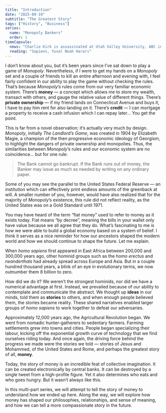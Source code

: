 ```yaml
---
title: "Introduction"
date: "2025-09-19"
subtitle: "The Greatest Story"
tags: ["History", "Business"]
series:
  name: "Monopoly Bankers"
  order: 1
timeCapsule:
  news: "Charlie Kirk is assassinated at Utah Valley University, ABC indefinitely suspends Jimmy Kimmel Live, Trumps signs a proclamation to add a $100,000 fee to H-1B visas."
  reading: "Sapiens, Yuval Noah Harari"
---
```


I don’t know about you, but it’s been years since I’ve sat down to play a game of _Monopoly_. Nevertheless, if I were to get my hands on a _Monopoly_ set and a couple of friends to kill an entire afternoon and evening with, I feel fairly confident in our ability to play the game without checking the rules. That’s because _Monopoly_’s rules come from our very familiar economic system. There’s **money** — a concept which allows me to store my wealth, transact with others, and gauge the relative value of different things. There’s **private ownership** — if my friend lands on Connecticut Avenue and buys it, I have to pay him rent for also landing on it. There’s **credit** — I can mortgage a property to receive a cash infusion which I can repay later… You get the point. 

This is far from a novel observation; it’s actually very much by design. _Monopoly_, initially _The Landlord’s Game_, was created in 1904 by Elizabeth Magie, a champion of the then progressive economic ideology of Georgism, to highlight the dangers of private ownership and monopolies. Thus, the similarities between _Monopoly_’s rules and our economic system are no coincidence… but for one rule: 
> The Bank cannot go bankrupt. If the Bank runs out of money, the Banker may issue as much as needed by writing on any ordinary paper.

Some of you may see the parallel to the United States Federal Reserve — an institution which can effectively print endless amounts of the greenback at will. A smaller number of you, however, would have also realized that for the majority of _Monopoly_’s existence, this rule did not reflect reality, as the United States was on a Gold Standard until 1971. 

You may have heard of the term “fiat money” used to refer to money as it exists today. Fiat means “by decree”, meaning the bills in your wallet only have value because we all agree that they do. What’s fascinating to me is how we were able to build a global economy based on a system of belief. I think it serves as a nice reminder for how our ancestors shaped the modern world and how we should continue to shape the future. Let me explain.

When _homo sapiens_ first appeared in East Africa between 200,000 and 300,000 years ago, other hominid groups such as the _homo erectus_ and _neanderthals_ had already spread across Europe and Asia. But in a couple hundred thousand years, a blink of an eye in evolutionary terms, we now outnumber them 8 billion to zero. 

How did we do it? We weren’t the strongest hominids, nor did we have a numerical advantage at first. Instead, we prevailed because of our ability to contemplate and communicate the abstract. We thought up **ideas** in our minds, told them as **stories** to others, and when enough people believed them, the stories became reality. These shared narratives enabled larger groups of _homo sapiens_ to work together to defeat our adversaries.

Approximately 12,000 years ago, the Agricultural Revolution began. We went from nomadic hunter-gatherers to sedentary farmers. Farming settlements grew into towns and cities. People began specializing their labour, kicking off the exponential growth curve of technology that we find ourselves riding today. And once again, the driving force behind the progress we made were the stories we told — stories of Jesus and Mohammed, of the United States and Rome, and perhaps the greatest story of all, **money**.

Today, the story of money is an incredible feat of collective imagination. It can be created electronically by central banks. It can be destroyed by a single tweet from a high-profile figure. Yet it also determines who eats and who goes hungry. But it wasn’t always like this. 

In this multi-part series, we will attempt to tell the story of money to understand how we ended up here. Along the way, we will explore how money has shaped our philosophies, relationships, and sense of meaning, and how we can tell a more compassionate story in the future.
